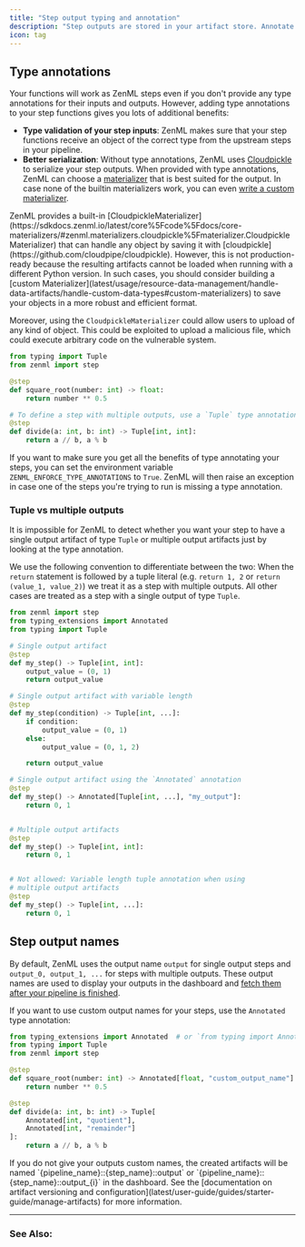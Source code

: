 ```yaml
---
title: "Step output typing and annotation"
description: "Step outputs are stored in your artifact store. Annotate and name them to make more explicit."
icon: tag
---
```


## Type annotations

Your functions will work as ZenML steps even if you don't provide any type annotations for their inputs and outputs. However, adding type annotations to your step functions gives you lots of additional benefits:

* **Type validation of your step inputs**: ZenML makes sure that your step functions receive an object of the correct type from the upstream steps in your pipeline.
* **Better serialization**: Without type annotations, ZenML uses [Cloudpickle](https://github.com/cloudpipe/cloudpickle) to serialize your step outputs. When provided with type annotations, ZenML can choose a [materializer](latest/getting-started/core-concepts#materializers) that is best suited for the output. In case none of the builtin materializers work, you can even [write a custom materializer](latest/usage/resource-data-management/handle-data-artifacts/handle-custom-data-types).

<Note>
    ZenML provides a built-in [CloudpickleMaterializer](https://sdkdocs.zenml.io/latest/core%5Fcode%5Fdocs/core-materializers/#zenml.materializers.cloudpickle%5Fmaterializer.CloudpickleMaterializer) that can handle any object by saving it with [cloudpickle](https://github.com/cloudpipe/cloudpickle). However, this is not production-ready because the resulting artifacts cannot be loaded when running with a different Python version. In such cases, you should consider building a [custom Materializer](latest/usage/resource-data-management/handle-data-artifacts/handle-custom-data-types#custom-materializers) to save your objects in a more robust and efficient format.
</Note>

Moreover, using the `CloudpickleMaterializer` could allow users to upload of any kind of object. This could be exploited to upload a malicious file, which could execute arbitrary code on the vulnerable system.


```py
from typing import Tuple
from zenml import step

@step
def square_root(number: int) -> float:
    return number ** 0.5

# To define a step with multiple outputs, use a `Tuple` type annotation
@step
def divide(a: int, b: int) -> Tuple[int, int]:
    return a // b, a % b
```

If you want to make sure you get all the benefits of type annotating your steps, you can set the environment variable `ZENML_ENFORCE_TYPE_ANNOTATIONS` to `True`. ZenML will then raise an exception in case one of the steps you're trying to run is missing a type annotation.

### Tuple vs multiple outputs

It is impossible for ZenML to detect whether you want your step to have a single output artifact of type `Tuple` or multiple output artifacts just by looking at the type annotation.

We use the following convention to differentiate between the two: When the `return` statement is followed by a tuple literal (e.g. `return 1, 2` or `return (value_1, value_2)`) we treat it as a step with multiple outputs. All other cases are treated as a step with a single output of type `Tuple`.


```py
from zenml import step
from typing_extensions import Annotated
from typing import Tuple

# Single output artifact
@step
def my_step() -> Tuple[int, int]:
    output_value = (0, 1)
    return output_value

# Single output artifact with variable length
@step
def my_step(condition) -> Tuple[int, ...]:
    if condition:
        output_value = (0, 1)
    else:
        output_value = (0, 1, 2)

    return output_value

# Single output artifact using the `Annotated` annotation
@step
def my_step() -> Annotated[Tuple[int, ...], "my_output"]:
    return 0, 1


# Multiple output artifacts
@step
def my_step() -> Tuple[int, int]:
    return 0, 1


# Not allowed: Variable length tuple annotation when using
# multiple output artifacts
@step
def my_step() -> Tuple[int, ...]:
    return 0, 1
```

## Step output names

By default, ZenML uses the output name `output` for single output steps and `output_0, output_1, ...` for steps with multiple outputs. These output names are used to display your outputs in the dashboard and [fetch them after your pipeline is finished](latest/usage/pipelines/build-pipelines/fetching-pipelines).

If you want to use custom output names for your steps, use the `Annotated` type annotation:

```py
from typing_extensions import Annotated  # or `from typing import Annotated on Python 3.9+
from typing import Tuple
from zenml import step

@step
def square_root(number: int) -> Annotated[float, "custom_output_name"]:
    return number ** 0.5

@step
def divide(a: int, b: int) -> Tuple[
    Annotated[int, "quotient"],
    Annotated[int, "remainder"]
]:
    return a // b, a % b
```

<Info>
    If you do not give your outputs custom names, the created artifacts will be named `{pipeline_name}::{step_name}::output` or `{pipeline_name}::{step_name}::output_{i}` in the dashboard. See the [documentation on artifact versioning and configuration](latest/user-guide/guides/starter-guide/manage-artifacts) for more information.
</Info>

---

### See Also:

<CardGroup cols={2}>
<Card title="Learn more about output annotation" icon="tag" href="latest/usage/resource-data-management/handle-data-artifacts/return-multiple-outputs-from-a-step" horizontal />
<Card title="Handle custom data types" icon="cube" href="latest/usage/resource-data-management/handle-data-artifacts/handle-custom-data-types" horizontal /> </CardGroup>

